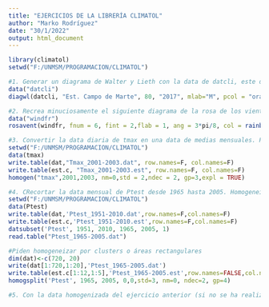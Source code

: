 ```yaml
---
title: "EJERCICIOS DE LA LIBRERÍA CLIMATOL"
author: "Marko Rodríguez"
date: "30/1/2022"
output: html_document
---
```


```r
library(climatol)
setwd("F:/UNMSM/PROGRAMACION/CLIMATOL")
```

```r
#1. Generar un diagrama de Walter y Lieth con la data de datcli, este debe llevar de título “Estación Campo de Marte”, a una altitud de 80 msnm durante el año 2017, con los meses simbolizados por números. Las temperaturas deberán visualizarse de color verde; las precipitaciones, en naranja; los meses de congelación segura, en azul y los de congelación probable, en celeste. No trazar una línea suplementaria de precipitación.
data("datcli")
diagwl(datcli, "Est. Campo de Marte", 80, "2017", mlab="M", pcol = "orange", tcol = "green", pfcol="sky blue", sfcol = "blue", shem=FALSE, p3line = FALSE)
```

```r
#2. Recrea minuciosamente el siguiente diagrama de la rosa de los vientos (pista: col=rainbow(8)).
data("windfr")
rosavent(windfr, fnum = 6, fint = 2,flab = 1, ang = 3*pi/8, col = rainbow(8), uni="km/s")
```


```r
#3. Convertir la data diaria de tmax en una data de medias mensuales. Posteriormente, homogeneizar dichos datos mensuales con una normalización por estandarización y gráficos de medias anuales y correcciones aplicadas en el análisis exploratorio de datos (utilizar dos decimales).
setwd("F:/UNMSM/PROGRAMACION/CLIMATOL")
data(tmax)
write.table(dat,"Tmax_2001-2003.dat", row.names=F, col.names=F)
write.table(est.c, "Tmax_2001-2003.est", row.names=F, col.names=F)
homogen("tmax",2001,2003, nm=0,std = 2,ndec = 2, gp=3,expl = TRUE)

```

```r
#4. CRecortar la data mensual de Ptest desde 1965 hasta 2005. Homogeneizar dicha data mediante clústers o áreas rectangulares, con un ancho de superposición de 0, mediante una estandarización y con gráficos de totales anuales en el análisis exploratorio de datos. Mostrar las medias de las series homogeneizadas en un archivo Excel que, además, mencione los totales anuales y los datos de la latitud, longitud y nombre de cada estación (utilizar dos decimales).
setwd("F:/UNMSM/PROGRAMACION/CLIMATOL")
data(Ptest)
write.table(dat,'Ptest_1951-2010.dat',row.names=F,col.names=F)
write.table(est.c,'Ptest_1951-2010.est',row.names=F,col.names=F)
datsubset('Ptest', 1951, 2010, 1965, 2005, 1)
read.table("Ptest_1965-2005.dat")

#Piden homogeneizar por clusters o áreas rectangulares
dim(dat)<-c(720, 20)
write(dat[1:720,1:20],'Ptest_1965-2005.dat')
write.table(est.c[1:12,1:5],'Ptest_1965-2005.est',row.names=FALSE,col.names=FALSE)
homogsplit('Ptest', 1965, 2005, 0,0,std=3, nm=0, ndec=2, gp=4)

```

```r
#5. Con la data homogenizada del ejercicio anterior (si no se ha realizado, iniciar homogeneizando tal cual se menciona en el ejercicio 4) plotear un gráfico de calor con las medias de precipitación mensual de acuerdo con la latitud y longitud, este debe abarcar desde el punto 2.1°E 39.1°N hasta el punto 3.5°E 40°N, con una separación de 0.001 entre líneas. Además, debe tener un título principal y etiquetado en ambos ejes. Adicionalmente, plotear un mapa de la zona del mundo en cuestión encima de dicho gráfico (use col=rainbow(100)).
```